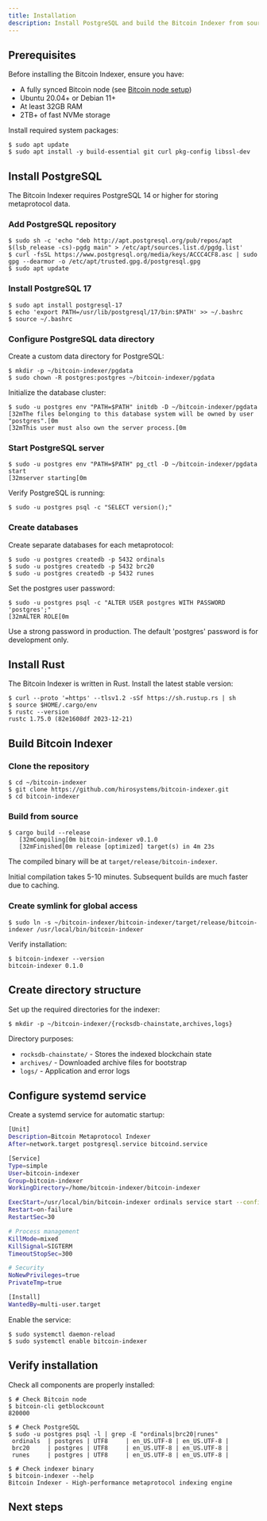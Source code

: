 ```yaml
---
title: Installation
description: Install PostgreSQL and build the Bitcoin Indexer from source on Linux systems.
---
```


## Prerequisites

Before installing the Bitcoin Indexer, ensure you have:
- A fully synced Bitcoin node (see [Bitcoin node setup](/tools/bitcoin-indexer/run-indexer/bitcoin-node-setup))
- Ubuntu 20.04+ or Debian 11+
- At least 32GB RAM
- 2TB+ of fast NVMe storage

Install required system packages:

```terminal
$ sudo apt update
$ sudo apt install -y build-essential git curl pkg-config libssl-dev
```

## Install PostgreSQL

The Bitcoin Indexer requires PostgreSQL 14 or higher for storing metaprotocol data.

### Add PostgreSQL repository

```terminal
$ sudo sh -c 'echo "deb http://apt.postgresql.org/pub/repos/apt $(lsb_release -cs)-pgdg main" > /etc/apt/sources.list.d/pgdg.list'
$ curl -fsSL https://www.postgresql.org/media/keys/ACCC4CF8.asc | sudo gpg --dearmor -o /etc/apt/trusted.gpg.d/postgresql.gpg
$ sudo apt update
```

### Install PostgreSQL 17

```terminal
$ sudo apt install postgresql-17
$ echo 'export PATH=/usr/lib/postgresql/17/bin:$PATH' >> ~/.bashrc
$ source ~/.bashrc
```

### Configure PostgreSQL data directory

Create a custom data directory for PostgreSQL:

```terminal
$ mkdir -p ~/bitcoin-indexer/pgdata
$ sudo chown -R postgres:postgres ~/bitcoin-indexer/pgdata
```

Initialize the database cluster:

```terminal
$ sudo -u postgres env "PATH=$PATH" initdb -D ~/bitcoin-indexer/pgdata
[32mThe files belonging to this database system will be owned by user "postgres".[0m
[32mThis user must also own the server process.[0m
```

### Start PostgreSQL server

```terminal
$ sudo -u postgres env "PATH=$PATH" pg_ctl -D ~/bitcoin-indexer/pgdata start
[32mserver starting[0m
```

Verify PostgreSQL is running:

```terminal
$ sudo -u postgres psql -c "SELECT version();"
```

### Create databases

Create separate databases for each metaprotocol:

```terminal
$ sudo -u postgres createdb -p 5432 ordinals
$ sudo -u postgres createdb -p 5432 brc20
$ sudo -u postgres createdb -p 5432 runes
```

Set the postgres user password:

```terminal
$ sudo -u postgres psql -c "ALTER USER postgres WITH PASSWORD 'postgres';"
[32mALTER ROLE[0m
```

<Callout type="warn" title="Security note">
Use a strong password in production. The default 'postgres' password is for development only.
</Callout>

## Install Rust

The Bitcoin Indexer is written in Rust. Install the latest stable version:

```terminal
$ curl --proto '=https' --tlsv1.2 -sSf https://sh.rustup.rs | sh
$ source $HOME/.cargo/env
$ rustc --version
rustc 1.75.0 (82e1608df 2023-12-21)
```

## Build Bitcoin Indexer

### Clone the repository

```terminal
$ cd ~/bitcoin-indexer
$ git clone https://github.com/hirosystems/bitcoin-indexer.git
$ cd bitcoin-indexer
```

### Build from source

```terminal
$ cargo build --release
   [32mCompiling[0m bitcoin-indexer v0.1.0
   [32mFinished[0m release [optimized] target(s) in 4m 23s
```

The compiled binary will be at `target/release/bitcoin-indexer`.

<Callout type="info" title="Build time">
Initial compilation takes 5-10 minutes. Subsequent builds are much faster due to caching.
</Callout>

### Create symlink for global access

```terminal
$ sudo ln -s ~/bitcoin-indexer/bitcoin-indexer/target/release/bitcoin-indexer /usr/local/bin/bitcoin-indexer
```

Verify installation:

```terminal
$ bitcoin-indexer --version
bitcoin-indexer 0.1.0
```

## Create directory structure

Set up the required directories for the indexer:

```terminal
$ mkdir -p ~/bitcoin-indexer/{rocksdb-chainstate,archives,logs}
```

Directory purposes:
- `rocksdb-chainstate/` - Stores the indexed blockchain state
- `archives/` - Downloaded archive files for bootstrap
- `logs/` - Application and error logs

## Configure systemd service

Create a systemd service for automatic startup:

```bash title="/etc/systemd/system/bitcoin-indexer.service"
[Unit]
Description=Bitcoin Metaprotocol Indexer
After=network.target postgresql.service bitcoind.service

[Service]
Type=simple
User=bitcoin-indexer
Group=bitcoin-indexer
WorkingDirectory=/home/bitcoin-indexer/bitcoin-indexer

ExecStart=/usr/local/bin/bitcoin-indexer ordinals service start --config-path=/home/bitcoin-indexer/bitcoin-indexer/bitcoin-indexer-config.toml
Restart=on-failure
RestartSec=30

# Process management
KillMode=mixed
KillSignal=SIGTERM
TimeoutStopSec=300

# Security
NoNewPrivileges=true
PrivateTmp=true

[Install]
WantedBy=multi-user.target
```

Enable the service:

```terminal
$ sudo systemctl daemon-reload
$ sudo systemctl enable bitcoin-indexer
```

## Verify installation

Check all components are properly installed:

```terminal
$ # Check Bitcoin node
$ bitcoin-cli getblockcount
820000

$ # Check PostgreSQL
$ sudo -u postgres psql -l | grep -E "ordinals|brc20|runes"
 ordinals  | postgres | UTF8     | en_US.UTF-8 | en_US.UTF-8 |
 brc20     | postgres | UTF8     | en_US.UTF-8 | en_US.UTF-8 |
 runes     | postgres | UTF8     | en_US.UTF-8 | en_US.UTF-8 |

$ # Check indexer binary
$ bitcoin-indexer --help
Bitcoin Indexer - High-performance metaprotocol indexing engine
```

## Next steps

<Cards>
  <NextCard
    href="/tools/bitcoin-indexer/run-indexer/configuration"
    title="Configure the indexer"
    description="Set up bitcoin-indexer-config.toml"
  />
  <NextCard
    href="/tools/bitcoin-indexer/run-indexer/archive-bootstrap"
    title="Bootstrap from archives"
    description="Speed up initial sync with pre-indexed data"
  />
</Cards>